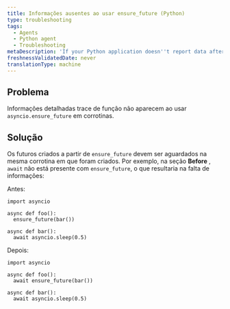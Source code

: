 ```yaml
---
title: Informações ausentes ao usar ensure_future (Python)
type: troubleshooting
tags:
  - Agents
  - Python agent
  - Troubleshooting
metaDescription: 'If your Python application doesn''t report data after a few minutes, try these troubleshooting steps.'
freshnessValidatedDate: never
translationType: machine
---
```


## Problema

Informações detalhadas trace de função não aparecem ao usar `asyncio.ensure_future` em corrotinas.

## Solução

Os futuros criados a partir de `ensure_future` devem ser aguardados na mesma corrotina em que foram criados. Por exemplo, na seção <DNT>**Before**</DNT> , `await` não está presente com `ensure_future`, o que resultaria na falta de informações:

Antes:

```
import asyncio

async def foo():
  ensure_future(bar())

async def bar():
  await asyncio.sleep(0.5)
```

Depois:

```
import asyncio

async def foo():
  await ensure_future(bar())

async def bar():
  await asyncio.sleep(0.5)
```
